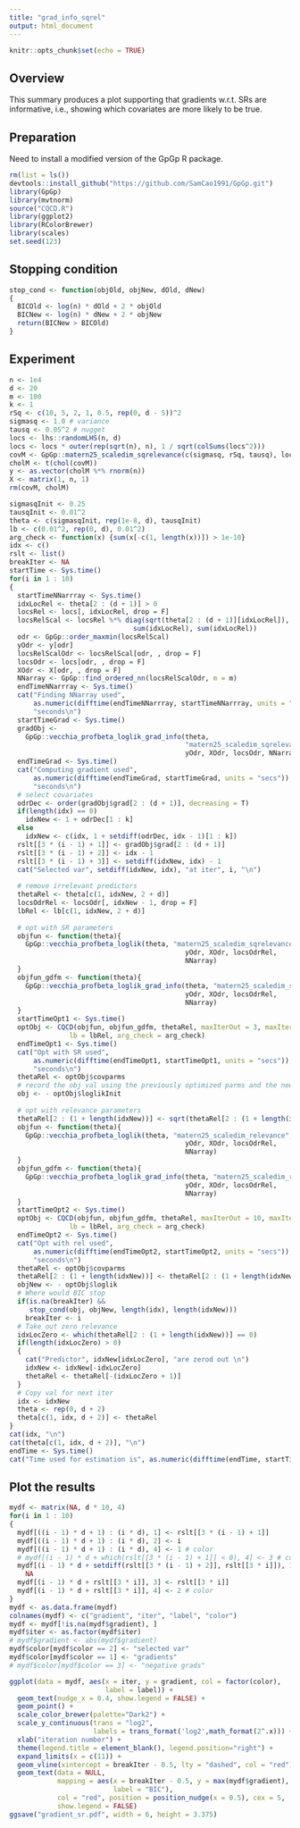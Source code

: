 ```yaml
---
title: "grad_info_sqrel"
output: html_document
---
```


```r
knitr::opts_chunk$set(echo = TRUE)
```

## Overview
This summary produces a plot supporting that gradients w.r.t. SRs are informative, i.e., showing which covariates are more likely to be true.

## Preparation
Need to install a modified version of the GpGp R package.
```r
rm(list = ls())
devtools::install_github("https://github.com/SamCao1991/GpGp.git")
library(GpGp)
library(mvtnorm)
source("CQCD.R")
library(ggplot2)
library(RColorBrewer)
library(scales)
set.seed(123)
```

## Stopping condition
```r
stop_cond <- function(objOld, objNew, dOld, dNew)
{
  BICOld <- log(n) * dOld + 2 * objOld
  BICNew <- log(n) * dNew + 2 * objNew
  return(BICNew > BICOld)
} 
```

## Experiment
```r
n <- 1e4
d <- 20
m <- 100
k <- 1
rSq <- c(10, 5, 2, 1, 0.5, rep(0, d - 5))^2
sigmasq <- 1.0 # variance
tausq <- 0.05^2 # nugget
locs <- lhs::randomLHS(n, d)
locs <- locs * outer(rep(sqrt(n), n), 1 / sqrt(colSums(locs^2)))
covM <- GpGp::matern25_scaledim_sqrelevance(c(sigmasq, rSq, tausq), locs)
cholM <- t(chol(covM))
y <- as.vector(cholM %*% rnorm(n))
X <- matrix(1, n, 1)
rm(covM, cholM)
```

```r
sigmasqInit <- 0.25
tausqInit <- 0.01^2
theta <- c(sigmasqInit, rep(1e-8, d), tausqInit)
lb <- c(0.01^2, rep(0, d), 0.01^2) 
arg_check <- function(x) {sum(x[-c(1, length(x))]) > 1e-10}
idx <- c()
rslt <- list()
breakIter <- NA
startTime <- Sys.time()
for(i in 1 : 10)
{
  startTimeNNarrray <- Sys.time()
  idxLocRel <- theta[2 : (d + 1)] > 0
  locsRel <- locs[, idxLocRel, drop = F]
  locsRelScal <- locsRel %*% diag(sqrt(theta[2 : (d + 1)][idxLocRel]), 
                               sum(idxLocRel), sum(idxLocRel))
  odr <- GpGp::order_maxmin(locsRelScal)
  yOdr <- y[odr]
  locsRelScalOdr <- locsRelScal[odr, , drop = F]
  locsOdr <- locs[odr, , drop = F]
  XOdr <- X[odr, , drop = F]
  NNarray <- GpGp::find_ordered_nn(locsRelScalOdr, m = m)
  endTimeNNarrray <- Sys.time()
  cat("Finding NNarray used", 
      as.numeric(difftime(endTimeNNarrray, startTimeNNarrray, units = "secs")), 
      "seconds\n")
  startTimeGrad <- Sys.time()
  gradObj <- 
    GpGp::vecchia_profbeta_loglik_grad_info(theta, 
                                            "matern25_scaledim_sqrelevance",
                                            yOdr, XOdr, locsOdr, NNarray)
  endTimeGrad <- Sys.time()
  cat("Computing gradient used", 
      as.numeric(difftime(endTimeGrad, startTimeGrad, units = "secs")), 
      "seconds\n")
  # select covariates
  odrDec <- order(gradObj$grad[2 : (d + 1)], decreasing = T)
  if(length(idx) == 0)
    idxNew <- 1 + odrDec[1 : k]
  else
    idxNew <- c(idx, 1 + setdiff(odrDec, idx - 1)[1 : k])
  rslt[[3 * (i - 1) + 1]] <- gradObj$grad[2 : (d + 1)]
  rslt[[3 * (i - 1) + 2]] <- idx - 1
  rslt[[3 * (i - 1) + 3]] <- setdiff(idxNew, idx) - 1
  cat("Selected var", setdiff(idxNew, idx), "at iter", i, "\n")
  
  # remove irrelevant predictors
  thetaRel <- theta[c(1, idxNew, 2 + d)] 
  locsOdrRel <- locsOdr[, idxNew - 1, drop = F] 
  lbRel <- lb[c(1, idxNew, 2 + d)] 
  
  # opt with SR parameters
  objfun <- function(theta){
    GpGp::vecchia_profbeta_loglik(theta, "matern25_scaledim_sqrelevance",
                                            yOdr, XOdr, locsOdrRel, 
                                            NNarray)
  }
  objfun_gdfm <- function(theta){
    GpGp::vecchia_profbeta_loglik_grad_info(theta, "matern25_scaledim_sqrelevance",
                                            yOdr, XOdr, locsOdrRel, 
                                            NNarray)
  }
  startTimeOpt1 <- Sys.time()
  optObj <- CQCD(objfun, objfun_gdfm, thetaRel, maxIterOut = 3, maxIterIn = 40, 
               lb = lbRel, arg_check = arg_check)
  endTimeOpt1 <- Sys.time()
  cat("Opt with SR used", 
      as.numeric(difftime(endTimeOpt1, startTimeOpt1, units = "secs")), 
      "seconds\n")
  thetaRel <- optObj$covparms
  # record the obj val using the previously optimized parms and the new order
  obj <- - optObj$loglikInit
  
  # opt with relevance parameters
  thetaRel[2 : (1 + length(idxNew))] <- sqrt(thetaRel[2 : (1 + length(idxNew))])
  objfun <- function(theta){
    GpGp::vecchia_profbeta_loglik(theta, "matern25_scaledim_relevance",
                                            yOdr, XOdr, locsOdrRel,
                                            NNarray)
  }
  objfun_gdfm <- function(theta){
    GpGp::vecchia_profbeta_loglik_grad_info(theta, "matern25_scaledim_relevance",
                                            yOdr, XOdr, locsOdrRel,
                                            NNarray)
  }
  startTimeOpt2 <- Sys.time()
  optObj <- CQCD(objfun, objfun_gdfm, thetaRel, maxIterOut = 10, maxIterIn = 40,
               lb = lbRel, arg_check = arg_check)
  endTimeOpt2 <- Sys.time()
  cat("Opt with rel used", 
      as.numeric(difftime(endTimeOpt2, startTimeOpt2, units = "secs")), 
      "seconds\n")
  thetaRel <- optObj$covparms
  thetaRel[2 : (1 + length(idxNew))] <- thetaRel[2 : (1 + length(idxNew))]^2
  objNew <- - optObj$loglik
  # Where would BIC stop
  if(is.na(breakIter) && 
     stop_cond(obj, objNew, length(idx), length(idxNew)))
    breakIter <- i
  # Take out zero relevance
  idxLocZero <- which(thetaRel[2 : (1 + length(idxNew))] == 0)
  if(length(idxLocZero) > 0)
  {
    cat("Predictor", idxNew[idxLocZero], "are zerod out \n")
    idxNew <- idxNew[-idxLocZero]
    thetaRel <- thetaRel[-(idxLocZero + 1)]
  }
  # Copy val for next iter
  idx <- idxNew
  theta <- rep(0, d + 2)
  theta[c(1, idx, d + 2)] <- thetaRel
}
cat(idx, "\n")
cat(theta[c(1, idx, d + 2)], "\n")
endTime <- Sys.time()
cat("Time used for estimation is", as.numeric(difftime(endTime, startTime, units = "secs")), "seconds\n")
```

## Plot the results

```r
mydf <- matrix(NA, d * 10, 4)
for(i in 1 : 10)
{
  mydf[((i - 1) * d + 1) : (i * d), 1] <- rslt[[3 * (i - 1) + 1]]
  mydf[((i - 1) * d + 1) : (i * d), 2] <- i
  mydf[((i - 1) * d + 1) : (i * d), 4] <- 1 # color
  # mydf[(i - 1) * d + which(rslt[[3 * (i - 1) + 1]] < 0), 4] <- 3 # color
  mydf[(i - 1) * d + setdiff(rslt[[3 * (i - 1) + 2]], rslt[[3 * i]]), 1 : 2] <- 
    NA
  mydf[(i - 1) * d + rslt[[3 * i]], 3] <- rslt[[3 * i]]
  mydf[(i - 1) * d + rslt[[3 * i]], 4] <- 2 # color
}
mydf <- as.data.frame(mydf)
colnames(mydf) <- c("gradient", "iter", "label", "color")
mydf <- mydf[!is.na(mydf$gradient), ]
mydf$iter <- as.factor(mydf$iter)
# mydf$gradient <- abs(mydf$gradient)
mydf$color[mydf$color == 2] <- "selected var"
mydf$color[mydf$color == 1] <- "gradients"
# mydf$color[mydf$color == 3] <- "negative grads"
```

```r

ggplot(data = mydf, aes(x = iter, y = gradient, col = factor(color),
                        label = label)) +
  geom_text(nudge_x = 0.4, show.legend = FALSE) +
  geom_point() +
  scale_color_brewer(palette="Dark2") +
  scale_y_continuous(trans = "log2",
                     labels = trans_format('log2',math_format(2^.x))) +
  xlab("iteration number") +
  theme(legend.title = element_blank(), legend.position="right") +
  expand_limits(x = c(11)) +
  geom_vline(xintercept = breakIter - 0.5, lty = "dashed", col = "red") +
  geom_text(data = NULL, 
            mapping = aes(x = breakIter - 0.5, y = max(mydf$gradient), 
                          label = "BIC"), 
            col = "red", position = position_nudge(x = 0.5), cex = 5,
            show.legend = FALSE)
ggsave("gradient_sr.pdf", width = 6, height = 3.375)
```

